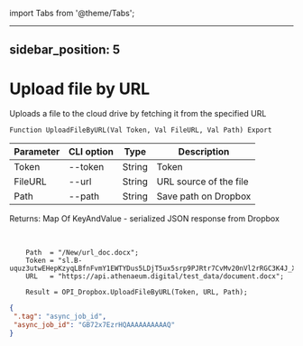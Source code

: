 ﻿import Tabs from '@theme/Tabs';

---
sidebar_position: 5
---

# Upload file by URL
 Uploads a file to the cloud drive by fetching it from the specified URL



`Function UploadFileByURL(Val Token, Val FileURL, Val Path) Export`

  | Parameter | CLI option | Type | Description |
  |-|-|-|-|
  | Token | --token | String | Token |
  | FileURL | --url | String | URL source of the file |
  | Path | --path | String | Save path on Dropbox |

  
  Returns:  Map Of KeyAndValue - serialized JSON response from Dropbox

<br/>




```bsl title="Code example"
    Path  = "/New/url_doc.docx";
    Token = "sl.B-uquz3utwEHepKzyqLBfnFvmY1EWTYDus5LDjT5ux5srp9PJRtr7CvMv20nVl2rRGC3K4J_X5...";
    URL   = "https://api.athenaeum.digital/test_data/document.docx";

    Result = OPI_Dropbox.UploadFileByURL(Token, URL, Path);
```
 



```json title="Result"
{
 ".tag": "async_job_id",
 "async_job_id": "GB72x7EzrHQAAAAAAAAAAQ"
}
```
